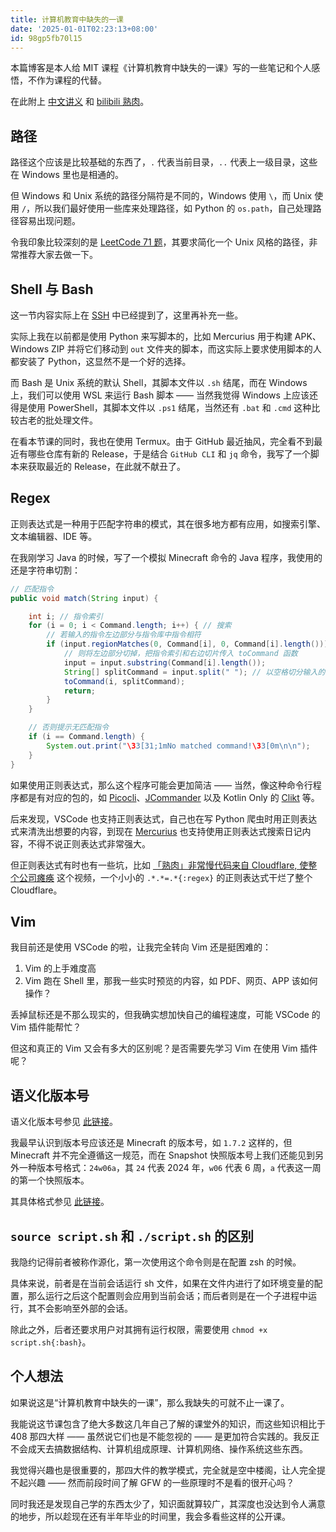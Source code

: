 ```yaml
---
title: 计算机教育中缺失的一课
date: '2025-01-01T02:23:13+08:00'
id: 98gp5fb70l15
---
```


本篇博客是本人给 MIT 课程《计算机教育中缺失的一课》写的一些笔记和个人感悟，不作为课程的代替。

在此附上 [中文讲义](https://missing-semester-cn.github.io) 和 [bilibili 熟肉](https://www.bilibili.com/video/BV1b2421M7v3)。

## 路径

路径这个应该是比较基础的东西了，`.` 代表当前目录，`..` 代表上一级目录，这些在 Windows 里也是相通的。

但 Windows 和 Unix 系统的路径分隔符是不同的，Windows 使用 `\`，而 Unix 使用 `/`，所以我们最好使用一些库来处理路径，如 Python 的 `os.path`，自己处理路径容易出现问题。

<Alert
  title='2025-01-11 14:25:09 提醒'
  description='Python 的 `os.path` 已经逐渐被推荐用 `pathlib` 替代，更现代化，也更易读'
/>

令我印象比较深刻的是 [LeetCode 71 题](https://leetcode.com/problems/simplify-path)，其要求简化一个 Unix 风格的路径，非常推荐大家去做一下。

## Shell 与 Bash

这一节内容实际上在 [SSH](/post/SSH) 中已经提到了，这里再补充一些。

实际上我在以前都是使用 Python 来写脚本的，比如 Mercurius 用于构建 APK、Windows ZIP 并将它们移动到 `out` 文件夹的脚本，而这实际上要求使用脚本的人都安装了 Python，这显然不是一个好的选择。

而 Bash 是 Unix 系统的默认 Shell，其脚本文件以 `.sh` 结尾，而在 Windows 上，我们可以使用 WSL 来运行 Bash 脚本 —— 当然我觉得 Windows 上应该还得是使用 PowerShell，其脚本文件以 `.ps1` 结尾，当然还有 `.bat` 和 `.cmd` 这种比较古老的批处理文件。

在看本节课的同时，我也在使用 Termux。由于 GitHub 最近抽风，完全看不到最近有哪些仓库有新的 Release，于是结合 `GitHub CLI` 和 `jq` 命令，我写了一个脚本来获取最近的 Release，在此就不献丑了。

## Regex

正则表达式是一种用于匹配字符串的模式，其在很多地方都有应用，如搜索引擎、文本编辑器、IDE 等。

在我刚学习 Java 的时候，写了一个模拟 Minecraft 命令的 Java 程序，我使用的还是字符串切割：

```java
// 匹配指令
public void match(String input) {

    int i; // 指令索引
    for (i = 0; i < Command.length; i++) { // 搜索
        // 若输入的指令左边部分与指令库中指令相符
        if (input.regionMatches(0, Command[i], 0, Command[i].length())) {
            // 则将左边部分切掉，把指令索引和右边切片传入 toCommand 函数
            input = input.substring(Command[i].length());
            String[] splitCommand = input.split(" "); // 以空格切分输入的命令
            toCommand(i, splitCommand);
            return;
        }
    }

    // 否则提示无匹配指令
    if (i == Command.length) {
        System.out.print("\33[31;1mNo matched command!\33[0m\n\n");
    }
}
```

如果使用正则表达式，那么这个程序可能会更加简洁 —— 当然，像这种命令行程序都是有对应的包的，如 [Picocli](https://github.com/remkop/picocli)、[JCommander](https://github.com/cbeust/jcommander) 以及 Kotlin Only 的 [Clikt](https://ajalt.github.io/clikt) 等。

后来发现，VSCode 也支持正则表达式，自己也在写 Python 爬虫时用正则表达式来清洗出想要的内容，到现在 [Mercurius](https://github.com/Cierra-Runis/mercurius) 也支持使用正则表达式搜索日记内容，不得不说正则表达式非常强大。

但正则表达式有时也有一些坑，比如 [「熟肉」非常慢代码来自 Cloudflare, 使整个公司瘫痪](https://www.bilibili.com/video/av1350874531) 这个视频，一个小小的 `.*.*=.*{:regex}` 的正则表达式干烂了整个 Cloudflare。

## Vim

我目前还是使用 VSCode 的啦，让我完全转向 Vim 还是挺困难的：

1. Vim 的上手难度高
2. Vim 跑在 Shell 里，那我一些实时预览的内容，如 PDF、网页、APP 该如何操作？

丢掉鼠标还是不那么现实的，但我确实想加快自己的编程速度，可能 VSCode 的 Vim 插件能帮忙？

但这和真正的 Vim 又会有多大的区别呢？是否需要先学习 Vim 在使用 Vim 插件呢？

## 语义化版本号

语义化版本号参见 [此链接](https://semver.org)。

我最早认识到版本号应该还是 Minecraft 的版本号，如 `1.7.2` 这样的，但 Minecraft 并不完全遵循这一规范，而在 Snapshot 快照版本号上我们还能见到另外一种版本号格式：`24w06a`，其 `24` 代表 2024 年，`w06` 代表 6 周，`a` 代表这一周的第一个快照版本。

其具体格式参见 [此链接](https://minecraft.wiki/w/Version_formats)。

## `source script.sh` 和 `./script.sh` 的区别

我隐约记得前者被称作源化，第一次使用这个命令则是在配置 zsh 的时候。

具体来说，前者是在当前会话运行 sh 文件，如果在文件内进行了如环境变量的配置，那么运行之后这个配置则会应用到当前会话；而后者则是在一个子进程中运行，其不会影响至外部的会话。

除此之外，后者还要求用户对其拥有运行权限，需要使用 `chmod +x script.sh{:bash}`。

## 个人想法

如果说这是“计算机教育中缺失的一课”，那么我缺失的可就不止一课了。

我能说这节课包含了绝大多数这几年自己了解的课堂外的知识，而这些知识相比于 408 那四大样 —— 虽然说它们也是不能忽视的 —— 是更加符合实践的。我反正不会成天去搞数据结构、计算机组成原理、计算机网络、操作系统这些东西。

我觉得兴趣也是很重要的，那四大件的教学模式，完全就是空中楼阁，让人完全提不起兴趣 —— 然而前段时间了解 GFW 的一些原理时不是看的很开心吗？

同时我还是发现自己学的东西太少了，知识面就算较广，其深度也没达到令人满意的地步，所以趁现在还有半年毕业的时间里，我会多看些这样的公开课。
